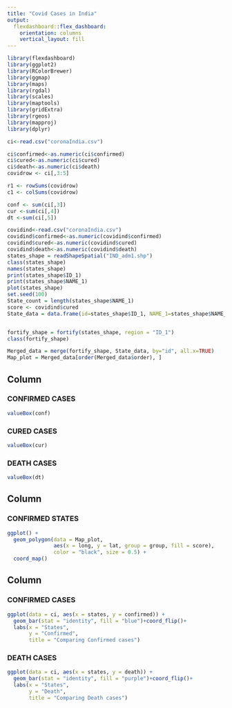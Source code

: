 ```yaml
---
title: "Covid Cases in India"
output: 
  flexdashboard::flex_dashboard:
    orientation: columns
    vertical_layout: fill
---
```


```r
library(flexdashboard)
library(ggplot2)
library(RColorBrewer)
library(ggmap)
library(maps)
library(rgdal)
library(scales)
library(maptools)
library(gridExtra)
library(rgeos)
library(mapproj)
library(dplyr)

ci<-read.csv("coronaIndia.csv")

ci$confirmed<-as.numeric(ci$confirmed)
ci$cured<-as.numeric(ci$cured)
ci$death<-as.numeric(ci$death)
covidrow <- ci[,3:5]

r1 <- rowSums(covidrow)
c1 <- colSums(covidrow)

conf <- sum(ci[,3])
cur <-sum(ci[,4])
dt <-sum(ci[,5])

covidind<-read.csv("coronaIndia.csv")
covidind$confirmed<-as.numeric(covidind$confirmed)
covidind$cured<-as.numeric(covidind$cured)
covidind$death<-as.numeric(covidind$death)
states_shape = readShapeSpatial("IND_adm1.shp")
class(states_shape)
names(states_shape)
print(states_shape$ID_1)
print(states_shape$NAME_1)
plot(states_shape)
set.seed(100)
State_count = length(states_shape$NAME_1)
score <- covidind$cured
State_data = data.frame(id=states_shape$ID_1, NAME_1=states_shape$NAME_1, score)


fortify_shape = fortify(states_shape, region = "ID_1")
class(fortify_shape)

Merged_data = merge(fortify_shape, State_data, by="id", all.x=TRUE)
Map_plot = Merged_data[order(Merged_data$order), ]

```
Column {data-width=150}
-----------------------------------------------------------------------
### CONFIRMED CASES
```r
valueBox(conf)
```

### CURED CASES
```r
valueBox(cur)
```

### DEATH CASES

```r
valueBox(dt)
```

Column {data-width=450}
-----------------------------------------------------------------------

### CONFIRMED STATES

```r
ggplot() +
  geom_polygon(data = Map_plot,
               aes(x = long, y = lat, group = group, fill = score),
               color = "black", size = 0.5) +
  coord_map()

```

Column {data-width=400}
-----------------------------------------------------------------------

### CONFIRMED CASES

```r
ggplot(data = ci, aes(x = states, y = confirmed)) +
  geom_bar(stat = "identity", fill = "blue")+coord_flip()+
  labs(x = "States",
       y = "Confirmed",
       title = "Comparing Confirmed cases")
```

### DEATH CASES

```r
ggplot(data = ci, aes(x = states, y = death)) +
  geom_bar(stat = "identity", fill = "purple")+coord_flip()+
  labs(x = "States",
       y = "Death",
       title = "Comparing Death cases")
```

